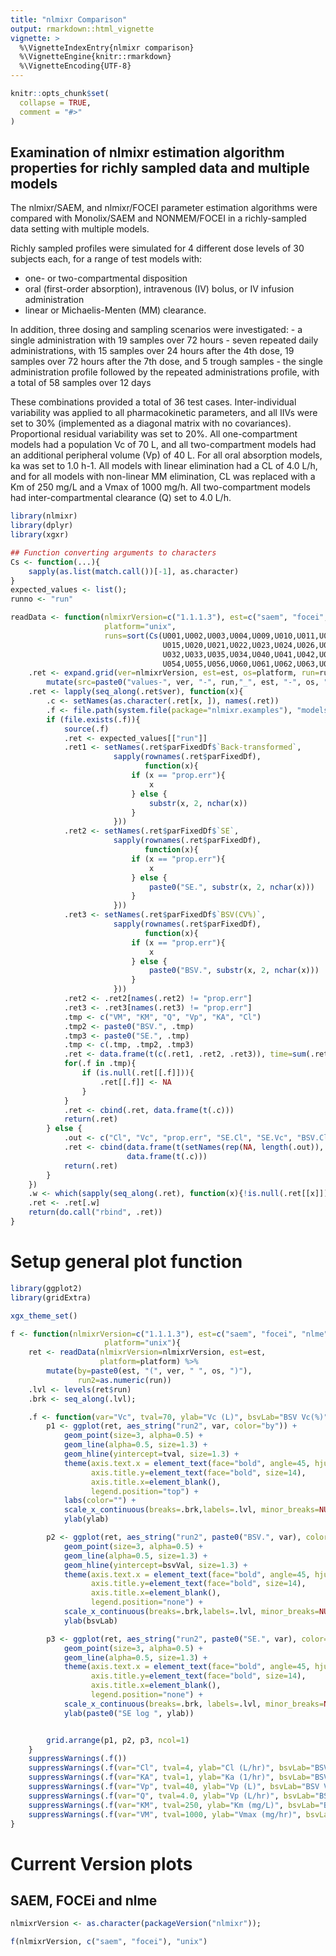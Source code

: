 ```yaml
---
title: "nlmixr Comparison"
output: rmarkdown::html_vignette
vignette: >
  %\VignetteIndexEntry{nlmixr comparison}
  %\VignetteEngine{knitr::rmarkdown}
  %\VignetteEncoding{UTF-8}
---
```


```r
knitr::opts_chunk$set(
  collapse = TRUE,
  comment = "#>"
)
```
## Examination of nlmixr estimation algorithm properties for richly sampled data and multiple models

The nlmixr/SAEM, and nlmixr/FOCEI parameter estimation algorithms were
compared with Monolix/SAEM and NONMEM/FOCEI in a richly-sampled data
setting with multiple models.

Richly sampled profiles were simulated for 4 different dose levels of
30 subjects each, for a range of test models with:

-	one- or two-compartmental disposition
-	oral (first-order absorption), intravenous (IV) bolus, or IV
     infusion administration
-	linear or Michaelis-Menten (MM) clearance.

In addition, three dosing and sampling scenarios were investigated: 
-	a single administration with 19 samples over 72 hours
-	seven repeated daily administrations, with 15 samples over 24
     hours after the 4th dose, 19 samples over 72 hours after the 7th
     dose, and 5 trough samples
-	the single administration profile followed by the repeated
     administrations profile, with a total of 58 samples over 12 days

These combinations provided a total of 36 test cases. Inter-individual
variability was applied to all pharmacokinetic parameters, and all
IIVs were set to 30% (implemented as a diagonal matrix with no
covariances). Proportional residual variability was set to 20%. All
one-compartment models had a population Vc of 70 L, and all
two-compartment models had an additional peripheral volume (Vp) of 40
L. For all oral absorption models, ka was set to 1.0 h-1. All models
with linear elimination had a CL of 4.0 L/h, and for all models with
non-linear MM elimination, CL was replaced with a Km of 250 mg/L and a
Vmax of 1000 mg/h. All two-compartment models had inter-compartmental
clearance (Q) set to 4.0 L/h.

```r

library(nlmixr)
library(dplyr)
library(xgxr)

## Function converting arguments to characters
Cs <- function(...){
    sapply(as.list(match.call())[-1], as.character)
}
expected_values <- list();
runno <- "run"

readData <- function(nlmixrVersion=c("1.1.1.3"), est=c("saem", "focei", "nlme"),
                     platform="unix",
                     runs=sort(Cs(U001,U002,U003,U004,U009,U010,U011,U012,U013,U014,
                                  U015,U020,U021,U022,U023,U024,U026,U025, U029, U030,U031,
                                  U032,U033,U035,U034,U040,U041,U042,U046,U047,U049,U048, 
                                  U054,U055,U056,U060,U061,U062,U063,U068, U069,U070))){
    .ret <- expand.grid(ver=nlmixrVersion, est=est, os=platform, run=runs, stringsAsFactors=FALSE) %>%
        mutate(src=paste0("values-", ver, "-", run,"_", est, "-", os, ".R"))
    .ret <- lapply(seq_along(.ret$ver), function(x){
        .c <- setNames(as.character(.ret[x, ]), names(.ret))
        .f <- file.path(system.file(package="nlmixr.examples"), "models", .c["src"]);
        if (file.exists(.f)){
            source(.f)
            .ret <- expected_values[["run"]]
            .ret1 <- setNames(.ret$parFixedDf$`Back-transformed`,
                       sapply(rownames(.ret$parFixedDf),
                              function(x){
                           if (x == "prop.err"){
                               x
                           } else {
                               substr(x, 2, nchar(x))
                           }
                       }))
            .ret2 <- setNames(.ret$parFixedDf$`SE`,
                       sapply(rownames(.ret$parFixedDf),
                              function(x){
                           if (x == "prop.err"){
                               x
                           } else {
                               paste0("SE.", substr(x, 2, nchar(x)))
                           }
                       }))
            .ret3 <- setNames(.ret$parFixedDf$`BSV(CV%)`,
                       sapply(rownames(.ret$parFixedDf),
                              function(x){
                           if (x == "prop.err"){
                               x
                           } else {
                               paste0("BSV.", substr(x, 2, nchar(x)))
                           }
                       }))
            .ret2 <- .ret2[names(.ret2) != "prop.err"]
            .ret3 <- .ret3[names(.ret3) != "prop.err"]
            .tmp <- c("VM", "KM", "Q", "Vp", "KA", "Cl")
            .tmp2 <- paste0("BSV.", .tmp)
            .tmp3 <- paste0("SE.", .tmp)
            .tmp <- c(.tmp, .tmp2, .tmp3)
            .ret <- data.frame(t(c(.ret1, .ret2, .ret3)), time=sum(.ret$time))
            for(.f in .tmp){
                if (is.null(.ret[[.f]])){
                    .ret[[.f]] <- NA
                }
            }
            .ret <- cbind(.ret, data.frame(t(.c)))
            return(.ret)
        } else {
            .out <- c("Cl", "Vc", "prop.err", "SE.Cl", "SE.Vc", "BSV.Cl", "BSV.Vc",  "VM", "KM", "Q", "Vp", "KA", "BSV.VM", "BSV.KM", "BSV.Q", "BSV.Vp",  "BSV.KA", "SE.VM", "SE.KM", "SE.Q", "SE.Vp", "SE.KA", "time");
            .ret <- cbind(data.frame(t(setNames(rep(NA, length(.out)), .out))),
                          data.frame(t(.c)))
            return(.ret)
        }
    })
    .w <- which(sapply(seq_along(.ret), function(x){!is.null(.ret[[x]])}));
    .ret <- .ret[.w]
    return(do.call("rbind", .ret))
}

```

# Setup general plot function

```r
library(ggplot2)
library(gridExtra)

xgx_theme_set()

f <- function(nlmixrVersion=c("1.1.1.3"), est=c("saem", "focei", "nlme"),
                     platform="unix"){
    ret <- readData(nlmixrVersion=nlmixrVersion, est=est,
                    platform=platform) %>%
        mutate(by=paste0(est, "(", ver, " ", os, ")"),
               run2=as.numeric(run))
    .lvl <- levels(ret$run)
    .brk <- seq_along(.lvl);

    .f <- function(var="Vc", tval=70, ylab="Vc (L)", bsvLab="BSV Vc(%)", bsvVal=30){
        p1 <- ggplot(ret, aes_string("run2", var, color="by")) +
            geom_point(size=3, alpha=0.5) +
            geom_line(alpha=0.5, size=1.3) +
            geom_hline(yintercept=tval, size=1.3) +
            theme(axis.text.x = element_text(face="bold", angle=45, hjust=1),
                  axis.title.y=element_text(face="bold", size=14),
                  axis.title.x=element_blank(),
                  legend.position="top") +
            labs(color="") +
            scale_x_continuous(breaks=.brk,labels=.lvl, minor_breaks=NULL) + 
            ylab(ylab)

        p2 <- ggplot(ret, aes_string("run2", paste0("BSV.", var), color="by")) +
            geom_point(size=3, alpha=0.5) +
            geom_line(alpha=0.5, size=1.3) +
            geom_hline(yintercept=bsvVal, size=1.3) +
            theme(axis.text.x = element_text(face="bold", angle=45, hjust=1),
                  axis.title.y=element_text(face="bold", size=14),
                  axis.title.x=element_blank(),
                  legend.position="none") +
            scale_x_continuous(breaks=.brk,labels=.lvl, minor_breaks=NULL) + 
            ylab(bsvLab)

        p3 <- ggplot(ret, aes_string("run2", paste0("SE.", var), color="by", group="by")) +
            geom_point(size=3, alpha=0.5) +
            geom_line(alpha=0.5, size=1.3) +
            theme(axis.text.x = element_text(face="bold", angle=45, hjust=1),
                  axis.title.y=element_text(face="bold", size=14),
                  axis.title.x=element_blank(),
                  legend.position="none") +
            scale_x_continuous(breaks=.brk, labels=.lvl, minor_breaks=NULL) + 
            ylab(paste0("SE log ", ylab))


        grid.arrange(p1, p2, p3, ncol=1)
    }
    suppressWarnings(.f())
    suppressWarnings(.f(var="Cl", tval=4, ylab="Cl (L/hr)", bsvLab="BSV Cl(%)"))
    suppressWarnings(.f(var="KA", tval=1, ylab="Ka (1/hr)", bsvLab="BSV Ka(%)"))
    suppressWarnings(.f(var="Vp", tval=40, ylab="Vp (L)", bsvLab="BSV Vp(%)"))
    suppressWarnings(.f(var="Q", tval=4.0, ylab="Vp (L/hr)", bsvLab="BSV Vp(%)"))
    suppressWarnings(.f(var="KM", tval=250, ylab="Km (mg/L)", bsvLab="BSV Km(%)"))
    suppressWarnings(.f(var="VM", tval=1000, ylab="Vmax (mg/hr)", bsvLab="BSV Vmax(%)"))
}

```

# Current Version plots
## SAEM, FOCEi and nlme

```r
nlmixrVersion <- as.character(packageVersion("nlmixr"));

f(nlmixrVersion, c("saem", "focei"), "unix")
```
